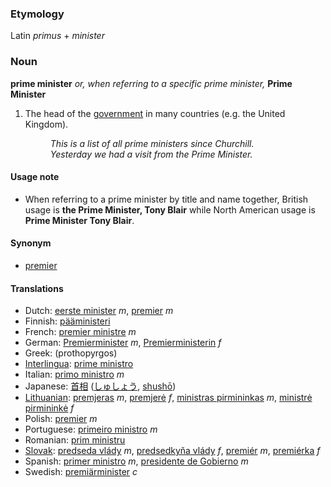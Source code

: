 ===Etymology===
Latin ''primus'' + ''minister''

===Noun===
'''prime minister''' ''or, when referring to a specific prime minister,'' '''Prime Minister'''

#The head of the [[government]] in many countries (e.g. the United Kingdom).
#:''This is a list of all prime ministers since Churchill.''
#:''Yesterday we had a visit from the Prime Minister.''

====Usage note====
*When referring to a prime minister by title and name together, British usage is '''the Prime Minister, Tony Blair''' while North American usage is '''Prime Minister Tony Blair'''.

====Synonym====
*[[premier]]

====Translations====
*Dutch: [[eerste minister]] ''m'', [[premier]] ''m''
*Finnish: [[pääministeri]]
*French: [[premier ministre]] ''m''
*German: [[Premierminister]] ''m'', [[Premierministerin]] ''f''
*Greek: [[ ]] (prothopyrgos)
*[[Interlingua]]: [[prime ministro]]
*Italian: [[primo ministro]] ''m''
*Japanese: [[首相]] ([[しゅしょう]], [[shushō]])
*[[Lithuanian]]: [[premjeras]] ''m'', [[premjerė]] ''f'', [[ministras pirmininkas]] ''m'', [[ministrė pirmininkė]] ''f''
*Polish: [[premier]] ''m''
*Portuguese: [[primeiro ministro]] ''m''
*Romanian: [[prim ministru]]
*[[Slovak]]: [[predseda vlády]] ''m'', [[predsedkyňa vlády]] ''f'', [[premiér]] ''m'', [[premiérka]] ''f''
*Spanish: [[primer ministro]] ''m'', [[presidente de Gobierno]] ''m''
*Swedish: [[premiärminister]] ''c''